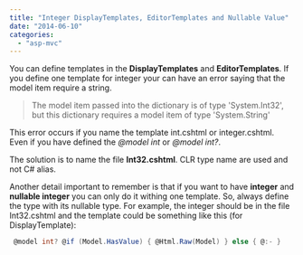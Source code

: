 ```yaml
---
title: "Integer DisplayTemplates, EditorTemplates and Nullable Value"
date: "2014-06-10"
categories: 
  - "asp-mvc"
---
```


You can define templates in the **DisplayTemplates** and **EditorTemplates**. If you define one template for integer your can have an error saying that the model item require a string.

> The model item passed into the dictionary is of type 'System.Int32', but this dictionary requires a model item of type 'System.String'

This error occurs if you name the template int.cshtml or integer.cshtml. Even if you have defined the _@model int_ or _@model int?_.

The solution is to name the file **Int32.cshtml**. CLR type name are used and not C# alias.

Another detail important to remember is that if you want to have **integer** and **nullable integer** you can only do it withing one template. So, always define the type with its nullable type. For example, the integer should be in the file Int32.cshtml and the template could be something like this (for DisplayTemplate):


```csharp
 @model int? @if (Model.HasValue) { @Html.Raw(Model) } else { @:- } 
```
